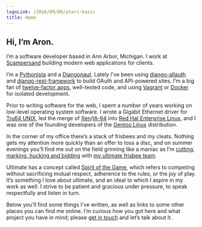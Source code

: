 ```yaml
---
logoLink: /2016/09/06/atari-basic
title: Home
---
```


<h2 className="content-top">Hi, I’m Aron.</h2>

I’m a software developer based in Ann Arbor, Michigan. I work at
[Scampersand](http://scampersand.com/) building modern web applications for
clients.

I’m a [Pythonista](https://www.python.org/) and a
[Djangonaut](https://www.djangoproject.com/). Lately I’ve been using
[django-allauth](http://www.intenct.nl/projects/django-allauth/) and
[django-rest-framework](http://www.django-rest-framework.org/) to build OAuth
and API-powered sites. I’m a big fan of [twelve-factor
apps](http://12factor.net/), well-tested code, and using
[Vagrant](https://www.vagrantup.com/) or [Docker](https://www.docker.com/) for
isolated development.

Prior to writing software for the web, I spent a number of years working on
low-level operating system software. I wrote a Gigabit Ethernet driver for
[Tru64 UNIX](https://en.wikipedia.org/wiki/Tru64_UNIX), led the merge of
[Xen](http://xenproject.org/)/[IA-64](https://en.wikipedia.org/wiki/IA-64) into
[Red Hat Enterprise
Linux](https://www.redhat.com/en/technologies/linux-platforms/enterprise-linux),
and I was one of the founding developers of the [Gentoo
Linux](https://gentoo.org/) distribution.

In the corner of my office there’s a stack of frisbees and my cleats. Nothing
gets my attention more quickly than an offer to toss a disc, and on summer
evenings you’ll find me out on the field grinning like a maniac as I’m [cutting,
marking, hucking and
bidding](http://ultimatefrisbeehq.com/ultimate-frisbee-terms) with [my ultimate
frisbee team](http://ripul.org/team.php?year=2019&team=6).

Ultimate has a concept called [Spirit of the
Game](http://www.usaultimate.org/spirit/), which refers to competing without
sacrificing mutual respect, adherence to the rules, or the joy of play. It’s
something I love about ultimate, and an ideal to which I aspire in my work as
well. I strive to be patient and gracious under pressure, to speak respectfully
and listen in turn.

Below you’ll find some things I’ve written, as well as links to some other
places you can find me online. I’m curious how you got here and what project you
have in mind; please [get in touch](mailto:aron@arongriffis.com) and let’s talk
about it.
